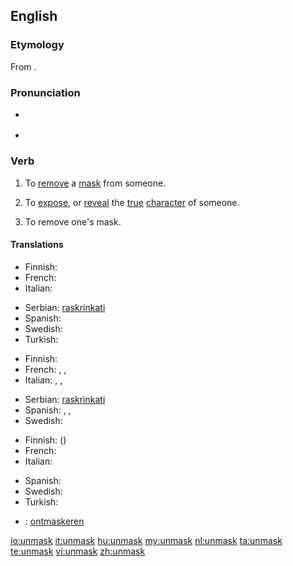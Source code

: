 ==English==

===Etymology===
From {{prefix|un|mask}}.

===Pronunciation===
* {{a|UK}} {{IPA|/ʌnˈmɑːsk/}}
* {{a|US}} {{IPA|/ʌnˈmæsk/}}

===Verb===
{{en-verb}}

# {{transitive}} To [[remove]] a [[mask]] from someone.
# {{transitive}} To [[expose]], or [[reveal]] the [[true]] [[character]] of someone.
# {{intransitive}} To remove one's mask.

====Translations====
{{trans-top|to remove a mask from someone}}
* Finnish: {{t|fi|paljastaa}}
* French: {{t|fr|démasquer}}
* Italian: {{t-|it|smascherare}}
{{trans-mid}}
* Serbian: [[raskrinkati]]
* Spanish: {{t|es|desenmascarar}}
* Swedish: {{t|sv|avmaskera}}
* Turkish: {{t|tr|Birisinin maskesini düşürmek}}
{{trans-bottom}}

{{trans-top|to expose the true character of someone}}
* Finnish: {{t|fi|paljastaa}}
* French: {{t|fr|révéler}}, {{t|fr|dévoiler}}, {{t|fr|démasquer}}
* Italian: {{t-|it|smascherare}}, {{t|it|palesare}}, {{t|it|scoprire}}
{{trans-mid}}
* Serbian: [[raskrinkati]]
* Spanish: {{t|es|descubrir}}, {{t|es|revelar}}, {{t|es|demostrar}}
* Swedish: {{t|sv|avmaskera}}
{{trans-bottom}}

{{trans-top|to remove one's mask}}
* Finnish: {{t|fi|paljastaa}} ({{t|fi|itsensä}})
* French: {{t|fr|se démasquer}}
* Italian: {{t-|it|smascherarsi}}
{{trans-mid}}
* Spanish: {{t|es|desenmascararse}}
* Swedish: {{t|sv|ta av sin mask}}
* Turkish: {{t|tr|Birisinin maskesini düşürmek}}
{{trans-bottom}}

{{checktrans-top}}
* {{ttbc|Dutch}}: [[ontmaskeren]]
{{trans-bottom}}

[[io:unmask]]
[[it:unmask]]
[[hu:unmask]]
[[my:unmask]]
[[nl:unmask]]
[[ta:unmask]]
[[te:unmask]]
[[vi:unmask]]
[[zh:unmask]]